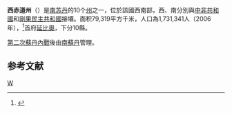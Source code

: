 {{Infobox settlement
|name          = 西赤道州
|native_name            = Western Equatoria
|other_name=
|nickname               =
|motto                  =
|settlement_type=[[南蘇丹行政區劃|州]]
|image_skyline          = Children_in_Yambio,_Western_Equatoria,_South_Sudan_(28_05_2009).jpg
|imagesize              =
|image_caption          = 延比奧的孩童
|image_flag             = Flag of Western Equatoria.png
|image_seal             =
|image_shield           =
|image_map              = Western Equatoria Map.svg
|mapsize                =
|map_caption            = 西赤道州在南蘇丹的位置
|coordinates_display    = inline,title
|coordinates_region     = SD
|subdivision_type       = 國家
|subdivision_name       = {{flag|South Sudan}}
|subdivision_type1      = 地區
|subdivision_name1      = [[Equatoria|Equatoria]]
|subdivision_type2      = 下轄縣數
|subdivision_name2      = 10
|seat_type=首府
|seat=[[延比奧|延比奧]]
|government_type        =
|leader_title           =
|leader_name            =
|established_title      =
|established_date       =
|area_magnitude         =
|area_total_km2         = 79342.66
|population_as_of       = 2008 census
|population_note        =
|population_total       = 619029
|population_density_km2 = auto
|timezone               = [[東非時間|東非時間]]
|utc_offset             = +3
|latd=5|latm=19|lats= |latNS=N
|longd=28|longm=24|longs=|longEW=E
|elevation_m              =
|elevation_ft           =
|postal_code_type       =
|postal_code            =
|area_code              =
|website                =
|footnotes              =
}}
'''西赤道州'''（{{lang-en|Western Equatoria|}}）是[[南苏丹|南苏丹]]的10个[[南苏丹行政区划|州]]之一，位於該國西南部，西、南分別與[[中非共和國|中非共和國]]和[[剛果民主共和國|剛果民主共和國]]接壤。面积79,319平方千米，人口為1,731,341人（2006年），<ref>{{Cite web |url=http://bevoelkerungsstatistik.de/wg.php?x=&men=gadm&lng=de&dat=32&geo=-188&srt=3npn&col=aohdq |title=World Gazetter |access-date=2008-06-06 |archive-url=https://web.archive.org/web/20121113053839/http://bevoelkerungsstatistik.de/wg.php?x=&men=gadm&lng=de&dat=32&geo=-188&srt=3npn&col=aohdq |archive-date=2012-11-13 |dead-url=yes }}</ref>首府[[延比奧|延比奧]]，下分10縣。

[[第二次蘇丹內戰|第二次蘇丹內戰]]後由[[南蘇丹|南蘇丹]]管理。
== 参考文献 ==
<div class="references-small">
<references />
</div>
{{南苏丹旧行政区划}}
{{SouthSudan-stub}}
[[Category:南苏丹州份|W]]